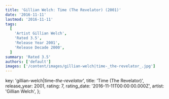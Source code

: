 ```yaml
---
title: 'Gillian Welch: Time (The Revelator) (2001)'
date: '2016-11-11'
lastmod: '2016-11-11'
tags:
  [
    'Artist Gillian Welch',
    'Rated 3.5',
    'Release Year 2001',
    'Release Decade 2000',
  ]
summary: 'Rated 3.5'
authors: ['default']
images: ['/content/images/gillian-welch|time-_the-revelator_.jpg']
---
```


  key: 'gillian-welch|time-_the-revelator_',
  title: 'Time (The Revelator)',
  release_year: 2001,
  rating: 7,
  rating_date: '2016-11-11T00:00:00.000Z',
  artist: 'Gillian Welch',
};

<MusicRating data={data} />
